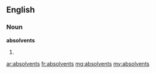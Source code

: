 ==English==

===Noun===
'''absolvents'''

# {{plural of|[[absolvent]]}}

[[ar:absolvents]]
[[fr:absolvents]]
[[mg:absolvents]]
[[my:absolvents]]